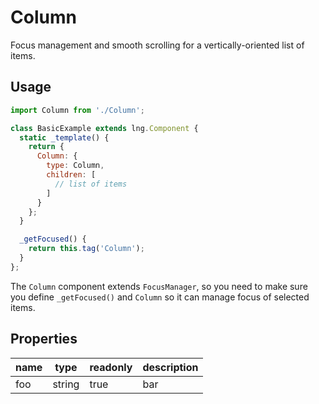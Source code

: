 
# Column

Focus management and smooth scrolling for a vertically-oriented list of items.

## Usage

```js
import Column from './Column';

class BasicExample extends lng.Component {
  static _template() {
    return {
      Column: {
        type: Column,
        children: [
          // list of items
        ]
      }
    };
  }

  _getFocused() {
    return this.tag('Column');
  }
};
```

<Preview>
  <Story id="column--basic" />
</Preview>

The `Column` component extends `FocusManager`, so you need to make sure you define `_getFocused()` and `Column` so it can manage focus of selected items.

## Properties

name|type|readonly|description
--|--|--|--
|foo|string|true|bar